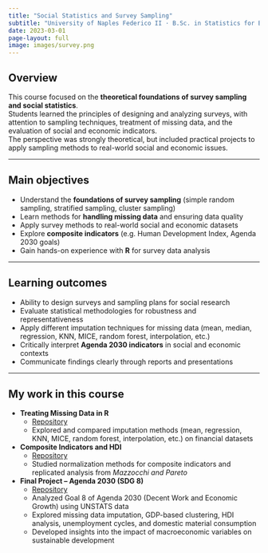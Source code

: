 ```yaml
---
title: "Social Statistics and Survey Sampling"
subtitle: "University of Naples Federico II · B.Sc. in Statistics for Business and Society"
date: 2023-03-01
page-layout: full
image: images/survey.png
---
```


## Overview
This course focused on the **theoretical foundations of survey sampling and social statistics**.  
Students learned the principles of designing and analyzing surveys, with attention to sampling techniques, treatment of missing data, and the evaluation of social and economic indicators.  
The perspective was strongly theoretical, but included practical projects to apply sampling methods to real-world social and economic issues.  

---

## Main objectives
- Understand the **foundations of survey sampling** (simple random sampling, stratified sampling, cluster sampling)  
- Learn methods for **handling missing data** and ensuring data quality  
- Apply survey methods to real-world social and economic datasets  
- Explore **composite indicators** (e.g. Human Development Index, Agenda 2030 goals)  
- Gain hands-on experience with **R** for survey data analysis  

---

## Learning outcomes
- Ability to design surveys and sampling plans for social research  
- Evaluate statistical methodologies for robustness and representativeness  
- Apply different imputation techniques for missing data (mean, median, regression, KNN, MICE, random forest, interpolation, etc.)  
- Critically interpret **Agenda 2030 indicators** in social and economic contexts  
- Communicate findings clearly through reports and presentations  

---

## My work in this course
- **Treating Missing Data in R**  
  - [Repository](https://github.com/emanueleiacca/treating-missing-data-in-R)  
  - Explored and compared imputation methods (mean, regression, KNN, MICE, random forest, interpolation, etc.) on financial datasets  

- **Composite Indicators and HDI**  
  - [Repository](https://github.com/emanueleiacca/Composite-Indicator-Normalizzation-and-HDI-)  
  - Studied normalization methods for composite indicators and replicated analysis from *Mazzocchi and Pareto*  

- **Final Project – Agenda 2030 (SDG 8)**  
  - [Repository](https://github.com/emanueleiacca/SDG8-analysis)  
  - Analyzed Goal 8 of Agenda 2030 (Decent Work and Economic Growth) using UNSTATS data  
  - Explored missing data imputation, GDP-based clustering, HDI analysis, unemployment cycles, and domestic material consumption  
  - Developed insights into the impact of macroeconomic variables on sustainable development  
